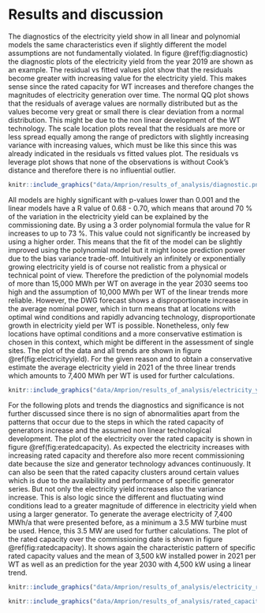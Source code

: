 # Results and discussion

The diagnostics of the electricity yield show in all linear and polynomial models the same characteristics even if slightly different the model assumptions are not fundamentally violated. In figure \@ref(fig:diagnostic) the diagnostic plots of the electricity yield from the year 2019 are shown as an example. The residual vs fitted values plot show that the residuals become greater with increasing value for the electricity yield. This makes sense since the rated capacity for WT increases and therefore changes the magnitudes of electricity generation over time. The normal QQ plot shows that the residuals of average values are normally distributed but as the values become very great or small there is clear deviation from a normal distribution. This might be due to the non linear development of the WT technology. The scale location plots reveal that the residuals are more or less spread equally among the range of predictors with slightly increasing variance with increasing values, which must be like this since this was already indicated in the residuals vs fitted values plot. The residuals vs leverage plot shows that none of the observations is without Cook's distance and therefore there is no influential outlier. 



```r
knitr::include_graphics("data/Amprion/results_of_analysis/diagnostic.png")
```


All models are highly significant with p-values lower than 0.001 and the linear models have a R\textsuperscript{2} value of 0.68 - 0.70, which means that around 70 % of the variation in the electricity yield can be explained by the commissioning date. By using a 3\textsuperscript{rd} order polynomial formula the value for R\textsuperscript{2} increases to up to 73 %. This value could not significantly be increased by using a higher order. This means that the fit of the model can be slightly improved using the polynomial model but it might loose prediction power due to the bias variance trade-off. Intuitively an infinitely or exponentially growing electricity yield is of course not realistic from a physical or technical point of view. Therefore the prediction of the polynomial models of more than 15,000 MWh per WT on average in the year 2030 seems too high and the assumption of 10,000 MWh per WT of the linear trends more reliable. However, the DWG forecast shows a disproportionate increase in the average nominal power, which in turn means that at locations with optimal wind conditions and rapidly advancing technology, disproportionate growth in electricity yield per WT is possible. Nonetheless, only few locations have optimal conditions and a more conservative estimation is chosen in this context, which might be different in the assessment of single sites. The plot of the data and all trends are shown in figure \@ref(fig:electricityyield). For the given reason and to obtain a conservative estimate the average electricity yield in 2021 of the three linear trends which amounts to 7,400 MWh per WT is used for further calculations.

```r
knitr::include_graphics("data/Amprion/results_of_analysis/electricity_yield_2017-2019_rlp_over_comissioning_date2.png")
```

For the following plots and trends the diagnostics and significance is not further discussed since there is no sign of abnormalities apart from the patterns that occur due to the steps in which the rated capacity of generators increase and the assumed non linear technological development. The plot of the electricity over the rated capacity is shown in figure \@ref(fig:eratedcapacity). As expected the electricity increases with increasing rated capacity and therefore also more recent commissioning date because the size and generator technology advances continuously. It can also be seen that the rated capacity clusters around certain values which is due to the availability and performance of specific generator series. But not only the electricity yield increases also the variance increase. This is also logic since the different and fluctuating wind conditions lead to a greater magnitude of difference in electricity yield when using a larger generator. To generate the average electricity of 7,400 MWh/a that were presented before, as a minimum a 3.5 MW turbine must be used. Hence, this 3.5 MW are used for further calculations. The plot of the rated capacity over the commissioning date is shown in figure \@ref(fig:ratedcapacity). It shows again the characteristic pattern of specific rated capacity values and the mean of 3,500 kW installed power in 2021 per WT as well as an prediction for the year 2030 with 4,500 kW using a linear trend.


```r
knitr::include_graphics("data/Amprion/results_of_analysis/electricity_rated_capacity.png")
```

```r
knitr::include_graphics("data/Amprion/results_of_analysis/rated_capacity_over_commissioning.png")
```












